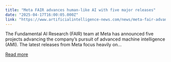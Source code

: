 ```yaml
---
title: "Meta FAIR advances human-like AI with five major releases"
date: "2025-04-17T16:00:05.000Z"
link: "https://www.artificialintelligence-news.com/news/meta-fair-advances-human-like-ai-five-major-releases/"
---
```


The Fundamental AI Research (FAIR) team at Meta has announced five projects advancing the company&#8217;s pursuit of advanced machine intelligence (AMI). The latest releases from Meta focus heavily on...

[Read more](https://www.artificialintelligence-news.com/news/meta-fair-advances-human-like-ai-five-major-releases/)
